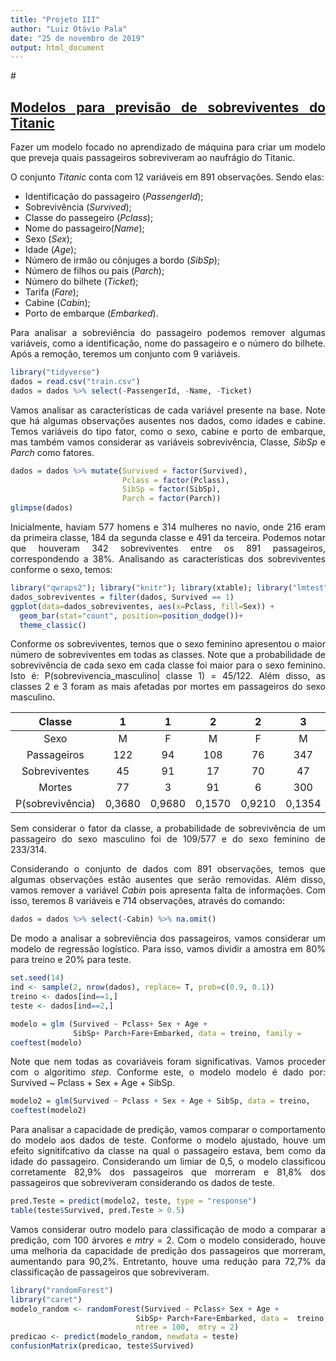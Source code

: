 ```yaml
---
title: "Projeto III"
author: "Luiz Otávio Pala"
date: "25 de novembro de 2019"
output: html_document
---
```

#<div style="text-align: justify"> 

## [Modelos para previsão de sobreviventes do Titanic](#heading-3)

Fazer um modelo focado no aprendizado de máquina para criar um modelo que preveja quais passageiros sobreviveram ao naufrágio do Titanic.

O conjunto *Titanic* conta com 12 variáveis em 891 observações. Sendo elas:



* Identificação do passageiro (*PassengerId*);
* Sobrevivência (*Survived*);
* Classe do passegeiro (*Pclass*);
* Nome do passageiro(*Name*);
* Sexo (*Sex*);
* Idade (*Age*);
* Número de irmão ou cônjuges a bordo (*SibSp*);
* Número de filhos ou pais (*Parch*);
* Número do bilhete (*Ticket*);
* Tarifa (*Fare*);
* Cabine (*Cabin*);
* Porto de embarque (*Embarked*).

Para analisar a sobreviência do passageiro podemos remover algumas variáveis, como a identificação, nome do passageiro e o número do bilhete. Após a remoção, teremos um conjunto com 9 variáveis.

```r
library("tidyverse")
dados = read.csv("train.csv")
dados = dados %>% select(-PassengerId, -Name, -Ticket)
```

Vamos analisar as características de cada variável presente na base. Note que há algumas observações ausentes nos dados, como idades e cabine. Temos variáveis do tipo fator, como o sexo, cabine e porto de embarque, mas também vamos considerar as variáveis sobrevivência, Classe, *SibSp* e *Parch* como fatores.

```r
dados = dados %>% mutate(Survived = factor(Survived),
                         Pclass = factor(Pclass),
                         SibSp = factor(SibSp),
                         Parch = factor(Parch))
glimpse(dados)
```

Inicialmente, haviam 577 homens e 314 mulheres no navio, onde 216 eram da primeira classe, 184 da segunda classe e 491 da terceira. Podemos notar que houveram 342 sobreviventes entre os 891 passageiros, correspondendo a 38\%. Analisando as características dos sobreviventes conforme o sexo, temos:

```r
library("qwraps2"); library("knitr"); library(xtable); library("lmtest")
dados_sobreviventes = filter(dados, Survived == 1)
ggplot(data=dados_sobreviventes, aes(x=Pclass, fill=Sex)) +
  geom_bar(stat="count", position=position_dodge())+
  theme_classic()
```

Conforme os sobreviventes, temos que o sexo feminino apresentou o maior número de sobreviventes em todas as classes. Note que a probabilidade de sobrevivência de cada sexo em cada classe foi maior para o sexo feminino. Isto é: P(sobrevivencia_masculino| classe 1) = 45/122. Além disso, as classes 2 e 3 foram as mais afetadas por mortes em passageiros do sexo masculino.

|      Classe      |    1   |    1   |    2   |    2   |    3   |   3   |
|:----------------:|:------:|:------:|:------:|:------:|:------:|:-----:|
| Sexo             |    M   |    F   |    M   |    F   |    M   |   F   |
| Passageiros      | 122    | 94     | 108    | 76     | 347    | 144   |
| Sobreviventes    | 45     | 91     | 17     | 70     | 47     | 72    |
| Mortes           | 77     | 3      | 91     | 6      | 300    | 72    |
| P(sobrevivência) | 0,3680 | 0,9680 | 0,1570 | 0,9210 | 0,1354 | 0,500 |

Sem considerar o fator da classe, a probabilidade de sobrevivência de um passageiro do sexo masculino foi de 109/577 e do sexo feminino de 233/314.  

Considerando o conjunto de dados com 891 observações, temos que algumas observações estão ausentes que serão removidas. Além disso, vamos remover a variável *Cabin* pois apresenta falta de informações. Com isso, teremos 8 variáveis e 714 observações, através do comando:

```r
dados = dados %>% select(-Cabin) %>% na.omit() 
```

De modo a analisar a sobreviência dos passageiros, vamos considerar um modelo de regressão logístico. Para isso, vamos dividir a amostra em 80\% para treino e 20\% para teste.

```r
set.seed(14)
ind <- sample(2, nrow(dados), replace= T, prob=c(0.9, 0.1))
treino <- dados[ind==1,]
teste <- dados[ind==2,]

modelo = glm (Survived ~ Pclass+ Sex + Age + 
              SibSp+ Parch+Fare+Embarked, data = treino, family =                  binomial)
coeftest(modelo)
```

Note que nem todas as covariáveis foram significativas. Vamos proceder com o algoritimo *step*. Conforme este, o modelo modelo é dado por: Survived ~ Pclass + Sex + Age + SibSp.

```r
modelo2 = glm(Survived ~ Pclass + Sex + Age + SibSp, data = treino,                family = binomial)
coeftest(modelo2)
```

Para analisar a capacidade de predição, vamos comparar o comportamento do modelo aos dados de teste. Conforme o modelo ajustado, houve um efeito signitifcativo da classe na qual o passageiro estava, bem como da idade do passageiro. Considerando um limiar de 0,5, o modelo classificou corretamente 82,9\% dos passageiros que morreram e 81,8\% dos passageiros que sobreviveram considerando os dados de teste.

```r
pred.Teste = predict(modelo2, teste, type = "response")
table(teste$Survived, pred.Teste > 0.5)
```

Vamos considerar outro modelo para classificação de modo a comparar a predição, com 100 árvores e *mtry* = 2. Com o modelo considerado, houve uma melhoria da capacidade de predição dos passageiros que morreram, aumentando para 90,2\%. Entretanto, houve uma redução para 72,7\% da classificação de passageiros que sobreviveram.


```r
library("randomForest")
library("caret")
modelo_random <- randomForest(Survived ~ Pclass+ Sex + Age + 
                            SibSp+ Parch+Fare+Embarked, data =  treino,
                            ntree = 100,  mtry = 2)
predicao <- predict(modelo_random, newdata = teste)
confusionMatrix(predicao, teste$Survived)
```
















